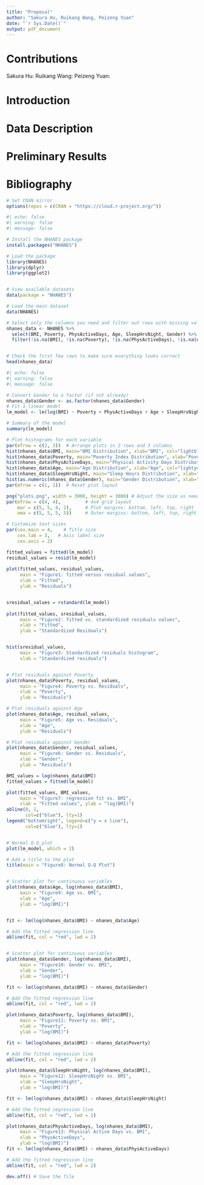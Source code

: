```yaml
---
title: "Proposal"
author: "Sakura Hu, Ruikang Wang, Peizeng Yuan"
date: "`r Sys.Date()`"
output: pdf_document
---
```


# Contributions
Sakura Hu:
Ruikang Wang:
Peizeng Yuan:

# Introduction

# Data Description

# Preliminary Results

# Bibliography

```r
# Set CRAN mirror
options(repos = c(CRAN = "https://cloud.r-project.org/"))
```

```r
#| echo: false
#| warning: false
#| message: false

# Install the NHANES package
install.packages("NHANES")

# Load the package
library(NHANES)
library(dplyr)
library(ggplot2)


# View available datasets
data(package = "NHANES")

# Load the main dataset
data(NHANES)

# Select only the columns you need and filter out rows with missing values
nhanes_data <- NHANES %>%
  select(BMI, Poverty, PhysActiveDays, Age, SleepHrsNight, Gender) %>%
  filter(!is.na(BMI), !is.na(Poverty), !is.na(PhysActiveDays), !is.na(Age), !is.na(SleepHrsNight), !is.na(Gender))


# Check the first few rows to make sure everything looks correct
head(nhanes_data)

```

```r
#| echo: false
#| warning: false
#| message: false

# Convert Gender to a factor (if not already)
nhanes_data$Gender <- as.factor(nhanes_data$Gender)
# Fit a linear model
lm_model <- lm(log(BMI) ~ Poverty + PhysActiveDays + Age + SleepHrsNight + Gender, data = nhanes_data)

# Summary of the model
summary(lm_model)

```



```r
# Plot histograms for each variable
par(mfrow = c(2, 3))  # Arrange plots in 2 rows and 3 columns
hist(nhanes_data$BMI, main="BMI Distribution", xlab="BMI", col="lightblue")
hist(nhanes_data$Poverty, main="Poverty Index Distribution", xlab="Poverty Index", col="lightgreen")
hist(nhanes_data$PhysActiveDays, main="Physical Activity Days Distribution", xlab="Phys Active Days", col="lightcoral")
hist(nhanes_data$Age, main="Age Distribution", xlab="Age", col="lightyellow")
hist(nhanes_data$SleepHrsNight, main="Sleep Hours Distribution", xlab="Sleep Hours", col="lightpink")
hist(as.numeric(nhanes_data$Gender), main="Gender Distribution", xlab="Gender (0=Female, 1=Male)", col="lightgray")
par(mfrow = c(1, 1))  # Reset plot layout
```
```r
png("plots.png", width = 3000, height = 3000) # Adjust the size as needed
par(mfrow = c(4, 4),         # 4x4 grid layout
    mar = c(5, 5, 4, 2),     # Plot margins: bottom, left, top, right
    oma = c(5, 5, 5, 5))     # Outer margins: bottom, left, top, right (adds blank space around edges)

# Customize text sizes
par(cex.main = 4,    # Title size
    cex.lab = 3,   # Axis label size
    cex.axis = 2) 

fitted_values = fitted(lm_model)
residual_values = resid(lm_model)
     
plot(fitted_values, residual_values, 
     main = "Figure1: fitted versus residual values", 
     xlab = "Fitted", 
     ylab = "Residuals")


sresidual_values = rstandard(lm_model)
     
plot(fitted_values, sresidual_values, 
     main = "Figure2: fitted vs. standardized residuals values", 
     xlab = "Fitted", 
     ylab = "Standardized Residuals")


hist(sresidual_values,
     main = "Figure3: Standardized residuals histogram",
     xlab = "Standardized residuals")


# Plot residuals against Poverty
plot(nhanes_data$Poverty, residual_values, 
     main = "Figure4: Poverty vs. Residuals", 
     xlab = "Poverty", 
     ylab = "Residuals")

# Plot residuals against Age
plot(nhanes_data$Age, residual_values, 
     main = "Figure5: Age vs. Residuals", 
     xlab = "Age", 
     ylab = "Residuals")

# Plot residuals against Gender
plot(nhanes_data$Gender, residual_values, 
     main = "Figure6: Gender vs. Residuals", 
     xlab = "Gender", 
     ylab = "Residuals")

BMI_values = log(nhanes_data$BMI)
fitted_values = fitted(lm_model)

plot(fitted_values, BMI_values,
     main = "Figure7: regression fit vs. BMI",
     xlab = "Fitted values", ylab = "log(BMI)")
abline(0, 1, 
       col=c("blue"), lty=1)
legend("bottomright", legend=c("y = x line"),
       col=c("blue"), lty=1)


# Normal Q-Q plot
plot(lm_model, which = 2)

# Add a title to the plot
title(main = "Figure8: Normal Q-Q Plot")


# Scatter plot for continuous variables
plot(nhanes_data$Age, log(nhanes_data$BMI), 
     main = "Figure9: Age vs. BMI", 
     xlab = "Age", 
     ylab = "log(BMI)")


fit <- lm(log(nhanes_data$BMI) ~ nhanes_data$Age)

# Add the fitted regression line
abline(fit, col = "red", lwd = 2)


# Scatter plot for continuous variables
plot(nhanes_data$Gender, log(nhanes_data$BMI), 
     main = "Figure10: Gender vs. BMI", 
     xlab = "Gender", 
     ylab = "log(BMI)")

fit <- lm(log(nhanes_data$BMI) ~ nhanes_data$Gender)

# Add the fitted regression line
abline(fit, col = "red", lwd = 2)

plot(nhanes_data$Poverty, log(nhanes_data$BMI), 
     main = "Figure11: Poverty vs. BMI", 
     xlab = "Poverty", 
     ylab = "log(BMI)")

fit <- lm(log(nhanes_data$BMI) ~ nhanes_data$Poverty)

# Add the fitted regression line
abline(fit, col = "red", lwd = 2)

plot(nhanes_data$SleepHrsNight, log(nhanes_data$BMI), 
     main = "Figure12: SleepHrsNight vs. BMI", 
     xlab = "SleepHrsNight", 
     ylab = "log(BMI)")

fit <- lm(log(nhanes_data$BMI) ~ nhanes_data$SleepHrsNight)

# Add the fitted regression line
abline(fit, col = "red", lwd = 2)

plot(nhanes_data$PhysActiveDays, log(nhanes_data$BMI), 
     main = "Figure13: Physical Active Days vs. BMI", 
     xlab = "PhysActiveDays", 
     ylab = "log(BMI)")
fit <- lm(log(nhanes_data$BMI) ~ nhanes_data$PhysActiveDays)

# Add the fitted regression line
abline(fit, col = "red", lwd = 2)

dev.off() # Save the file

```




